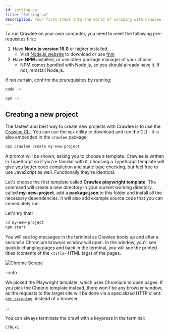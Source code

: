 ```yaml
---
id: setting-up
title: "Setting up"
description: Your first steps into the world of scraping with Crawlee
---
```



To run Crawlee on your own computer, you need to meet the following pre-requisites first:

1. Have **Node.js version 16.0** or higher installed.
   - Visit [Node.js website](https://nodejs.org/en/download/) to download or use [fnm](https://github.com/Schniz/fnm)
2. Have **NPM** installed, or use other package manager of your choice.
   - NPM comes bundled with Node.js, so you should already have it. If not, reinstall Node.js.

If not certain, confirm the prerequisites by running:

```bash
node -v
```

```bash
npm -v
```

## Creating a new project

The fastest and best way to create new projects with Crawlee is to use the [Crawlee CLI](https://www.npmjs.com/package/@crawlee/cli). You can use the `npx` utility to download and run the CLI - it is also embedded in the `crawlee` package:

```bash
npx crawlee create my-new-project
```

A prompt will be shown, asking you to choose a template. Crawlee is written in TypeScript so if you're familiar with it, choosing a TypeScript template will give you better code completion and static type checking, but feel free to use JavaScript as well. Functionally they're identical.

Let's choose the first template called **Crawlee playwright template**. The command will create a new directory in your current working directory, called **my-new-project**, add a **package.json** to this folder and install all the necessary dependencies. It will also add example source code that you can immediately run.

Let's try that!

```bash
cd my-new-project
npm start
```

You will see log messages in the terminal as Crawlee boots up and after a second a Chromium browser window will open. In the window, you'll see quickly changing pages and back in the terminal, you will see the printed titles (contents of the `<title>` HTML tags) of the pages.

![Chrome Scrape](/img/chrome_scrape.gif)

:::info

We picked the Playwright template, which uses Chromium to open pages. If you pick the Cheerio template instead, there won't be any browser window, as the requests to the target site will be done via a specialized HTTP client: [`got-scraping`](https://github.com/apify/got-scraping), instead of a browser.

:::

You can always terminate the crawl with a keypress in the terminal:

```bash
CTRL+C
```
